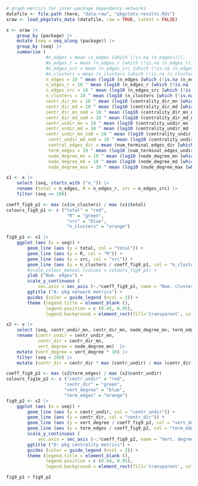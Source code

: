 
<!--
Fig 9 but over package release instead of year
-->

```r
# graph metrics for inter-package dependency networks
datafile <- file.path (here, "data-raw", "pkgstats-results.Rds")
xraw <- load_pkgstats_data (datafile, raw = TRUE, latest = FALSE)

x <- xraw |>
    group_by (package) |>
    mutate (seq = seq_along (package)) |>
    group_by (seq) |>
    summarise (
               #n_edges = mean (n_edges [which (!is.na (n_edges))]),
               #n_edges_r = mean (n_edges_r [which (!is.na (n_edges_r))]),
               #n_edges_src = mean (n_edges_src [which (!is.na (n_edges_src))]),
               #n_clusters = mean (n_clusters [which (!is.na (n_clusters))]),
               n_edges = 10 ^ mean (log10 (n_edges [which (!is.na (n_edges) & n_edges > 0L)]), na.rm = TRUE),
               n_edges_r = 10 ^ mean (log10 (n_edges_r [which (!is.na (n_edges_r) & n_edges_r > 0L)]), na.rm = TRUE),
               n_edges_src = 10 ^ mean (log10 (n_edges_src [which (!is.na (n_edges_src) & n_edges_src > 0L)]), na.rm = TRUE),
               n_clusters = 10 ^ mean (log10 (n_clusters [which (!is.na (n_clusters) & n_clusters > 0L)]), na.rm = TRUE),
               centr_dir_mn = 10 ^ mean (log10 (centrality_dir_mn [which (!is.na (centrality_dir_mn) & centrality_dir_mn > 0L)])),
               centr_dir_md = 10 ^ mean (log10 (centrality_dir_md [which (!is.na (centrality_dir_md))])),
               centr_dir_mn_no0 = 10 ^ mean (log10 (centrality_dir_mn_no0 [which (!is.na (centrality_dir_mn_no0) & centrality_dir_mn_no0 > 0)])),
               centr_dir_md_no0 = 10 ^ mean (log10 (centrality_dir_md_no0 [which (!is.na (centrality_dir_md_no0) & centrality_dir_md_no0 > 0)])),
               centr_undir_mn = 10 ^ mean (log10 (centrality_undir_mn [which (!is.na (centrality_undir_mn) & centrality_undir_mn > 0)])),
               centr_undir_md = 10 ^ mean (log10 (centrality_undir_md [which (!is.na (centrality_undir_md) & centrality_undir_md > 0)])),
               centr_undir_mn_no0 = 10 ^ mean (log10 (centrality_undir_mn_no0 [which (!is.na (centrality_undir_mn_no0) & centrality_undir_mn_no0 > 0)])),
                centr_undir_md_no0 = 10 ^ mean (log10 (centrality_undir_md_no0 [which (!is.na (centrality_undir_md_no0) & centrality_undir_md_no0 > 0)])),
                central_edges_dir = mean (num_terminal_edges_dir [which (!is.na (num_terminal_edges_dir))]),
                term_edges = 10 ^ mean (log10 (num_terminal_edges_undir [which (!is.na (num_terminal_edges_undir) & num_terminal_edges_undir > 0)])),
                node_degree_mn = 10 ^ mean (log10 (node_degree_mn [which (!is.na (node_degree_mn) & node_degree_mn > 0)])),
                node_degree_md = 10 ^ mean (log10 (node_degree_md [which (!is.na (node_degree_md) & node_degree_md > 0)])),
                node_degree_max = 10 ^ mean (log10 (node_degree_max [which (!is.na (node_degree_max) & node_degree_max > 0)])))
```


```r
x1 <- x |>
    select (seq, starts_with ("n_")) |>
    rename (total = n_edges, R = n_edges_r, src = n_edges_src) |>
    filter (seq <= 100)

coeff_fig9_p1 <- max (x1$n_clusters) / max (x1$total)
colours_fig9_p1 <- c ("total" = "red",
                       "R" = "green",
                       "src" = "blue",
                       "n_clusters" = "orange")

fig9_p1 <- x1 |>
    ggplot (aes (x = seq)) +
        geom_line (aes (y = total, col = "total")) +
        geom_line (aes (y = R, col = "R")) +
        geom_line (aes (y = src, col = "src")) +
        geom_line (aes (y = n_clusters / coeff_fig9_p1, col = "n_clusters")) +
        #scale_colour_manual (values = colours_fig9_p1) +
        ylab ("Num. edges") +
        scale_y_continuous (
            sec.axis = sec_axis (~.*coeff_fig9_p1, name = "Num. clusters")) +
        ggtitle ("A: pkg network metrics") +
        guides (color = guide_legend (ncol = 2)) +
        theme (legend.title = element_blank (),
               legend.position = c (0.45, 0.95),
               legend.background = element_rect(fill='transparent', colour='transparent'))
```

```r
x2 <- x |>
    select (seq, centr_undir_mn, centr_dir_mn, node_degree_mn, term_edges) |>
    rename (centr_undir = centr_undir_mn,
            centr_dir = centr_dir_mn,
            vert_degree = node_degree_mn)  |>
    mutate (vert_degree = vert_degree * 10) |>
    filter (seq < 100) |>
    mutate (centr_dir = centr_dir * max (centr_undir) / max (centr_dir))

coeff_fig9_p2 <- max (x2$term_edges) / max (x2$centr_undir)
colours_fig1e_p2 <- c ("centr_undir" = "red",
                      "centr_dir" = "green",
                      "vert_degree" = "blue",
                      "term_edges" = "orange")
fig9_p2 <- x2 |>
    ggplot (aes (x = seq)) +
        geom_line (aes (y = centr_undir, col = "centr_undir")) +
        geom_line (aes (y = centr_dir, col = "centr_dir")) +
        geom_line (aes (y = vert_degree / coeff_fig9_p2, col = "vert_degree")) +
        geom_line (aes (y = term_edges / coeff_fig9_p2, col = "term_edges")) +
        scale_y_continuous (
            sec.axis = sec_axis (~.*coeff_fig9_p2, name = "Vert. degree / Term. edges")) +
        ggtitle ("D: pkg centrality metrics") +
        guides (color = guide_legend (ncol = 2)) +
        theme (legend.title = element_blank (),
               legend.position = c (0.44, 0.95),
               legend.background = element_rect(fill='transparent', colour='transparent'))
```


```r
fig9_p1 + fig9_p2
```
